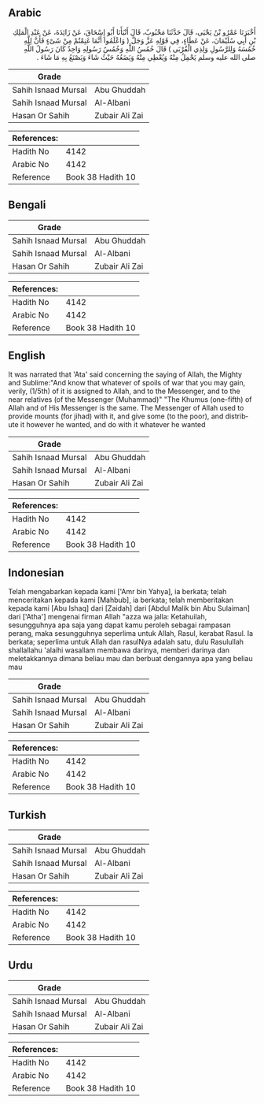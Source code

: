 ## Arabic


<div dir="rtl" lang="ar" style={{fontSize:'larger',backgroundColor:'#f8f9fa',padding:20}}>
أَخْبَرَنَا عَمْرُو بْنُ يَحْيَى، قَالَ حَدَّثَنَا مَحْبُوبٌ، قَالَ أَنْبَأَنَا أَبُو إِسْحَاقَ، عَنْ زَائِدَةَ، عَنْ عَبْدِ الْمَلِكِ بْنِ أَبِي سُلَيْمَانَ، عَنْ عَطَاءٍ، فِي قَوْلِهِ عَزَّ وَجَلَّ ‏(‏ وَاعْلَمُوا أَنَّمَا غَنِمْتُمْ مِنْ شَىْءٍ فَأَنَّ لِلَّهِ خُمُسَهُ وَلِلرَّسُولِ وَلِذِي الْقُرْبَى ‏)‏ قَالَ خُمُسُ اللَّهِ وَخُمُسُ رَسُولِهِ وَاحِدٌ كَانَ رَسُولُ اللَّهِ صلى الله عليه وسلم يَحْمِلُ مِنْهُ وَيُعْطِي مِنْهُ وَيَضَعُهُ حَيْثُ شَاءَ وَيَصْنَعُ بِهِ مَا شَاءَ ‏.‏
</div>
<div style={{backgroundColor:'#f8f9fa',padding:20, marginBottom: 10}}><table> <thead> <tr> <th>Grade</th> <th></th> </tr> </thead> <tbody> <tr><td>Sahih Isnaad Mursal</td><td>Abu Ghuddah</td></tr><tr><td>Sahih Isnaad Mursal</td><td>Al-Albani</td></tr><tr><td>Hasan Or Sahih</td><td>Zubair Ali Zai</td></tr></tbody></table><table> <thead> <tr> <th>References:</th> <th></th> </tr> </thead> <tbody><tr><td>Hadith No</td><td>4142</td></tr><tr><td>Arabic No</td><td>4142</td></tr><tr><td>Reference</td><td>Book 38 Hadith 10</td></tr></tbody></table></div>

## Bengali


<div dir="ltr" lang="bn" style={{fontSize:'larger',backgroundColor:'#f8f9fa',padding:20}}>

</div>
<div style={{backgroundColor:'#f8f9fa',padding:20, marginBottom: 10}}><table> <thead> <tr> <th>Grade</th> <th></th> </tr> </thead> <tbody> <tr><td>Sahih Isnaad Mursal</td><td>Abu Ghuddah</td></tr><tr><td>Sahih Isnaad Mursal</td><td>Al-Albani</td></tr><tr><td>Hasan Or Sahih</td><td>Zubair Ali Zai</td></tr></tbody></table><table> <thead> <tr> <th>References:</th> <th></th> </tr> </thead> <tbody><tr><td>Hadith No</td><td>4142</td></tr><tr><td>Arabic No</td><td>4142</td></tr><tr><td>Reference</td><td>Book 38 Hadith 10</td></tr></tbody></table></div>

## English


<div dir="ltr" lang="en" style={{fontSize:'larger',backgroundColor:'#f8f9fa',padding:20}}>
It was narrated that 'Ata' said concerning the saying of Allah, the Mighty and Sublime:"And know that whatever of spoils of war that you may gain, verily, (1/5th) of it is assigned to Allah, and to the Messenger, and to the near relatives (of the Messenger (Muhammad)" "The Khumus (one-fifth) of Allah and of His Messenger is the same. The Messenger of Allah used to provide mounts (for jihad) with it, and give some (to the poor), and distribute it however he wanted, and do with it whatever he wanted
</div>
<div style={{backgroundColor:'#f8f9fa',padding:20, marginBottom: 10}}><table> <thead> <tr> <th>Grade</th> <th></th> </tr> </thead> <tbody> <tr><td>Sahih Isnaad Mursal</td><td>Abu Ghuddah</td></tr><tr><td>Sahih Isnaad Mursal</td><td>Al-Albani</td></tr><tr><td>Hasan Or Sahih</td><td>Zubair Ali Zai</td></tr></tbody></table><table> <thead> <tr> <th>References:</th> <th></th> </tr> </thead> <tbody><tr><td>Hadith No</td><td>4142</td></tr><tr><td>Arabic No</td><td>4142</td></tr><tr><td>Reference</td><td>Book 38 Hadith 10</td></tr></tbody></table></div>

## Indonesian


<div dir="ltr" lang="id" style={{fontSize:'larger',backgroundColor:'#f8f9fa',padding:20}}>
Telah mengabarkan kepada kami ['Amr bin Yahya], ia berkata; telah menceritakan kepada kami [Mahbub], ia berkata; telah memberitakan kepada kami [Abu Ishaq] dari [Zaidah] dari [Abdul Malik bin Abu Sulaiman] dari ['Atha'] mengenai firman Allah "azza wa jalla: Ketahuilah, sesungguhnya apa saja yang dapat kamu peroleh sebagai rampasan perang, maka sesungguhnya seperlima untuk Allah, Rasul, kerabat Rasul. Ia berkata; seperlima untuk Allah dan rasulNya adalah satu, dulu Rasulullah shallallahu 'alaihi wasallam membawa darinya, memberi darinya dan meletakkannya dimana beliau mau dan berbuat dengannya apa yang beliau mau
</div>
<div style={{backgroundColor:'#f8f9fa',padding:20, marginBottom: 10}}><table> <thead> <tr> <th>Grade</th> <th></th> </tr> </thead> <tbody> <tr><td>Sahih Isnaad Mursal</td><td>Abu Ghuddah</td></tr><tr><td>Sahih Isnaad Mursal</td><td>Al-Albani</td></tr><tr><td>Hasan Or Sahih</td><td>Zubair Ali Zai</td></tr></tbody></table><table> <thead> <tr> <th>References:</th> <th></th> </tr> </thead> <tbody><tr><td>Hadith No</td><td>4142</td></tr><tr><td>Arabic No</td><td>4142</td></tr><tr><td>Reference</td><td>Book 38 Hadith 10</td></tr></tbody></table></div>

## Turkish


<div dir="ltr" lang="tr" style={{fontSize:'larger',backgroundColor:'#f8f9fa',padding:20}}>

</div>
<div style={{backgroundColor:'#f8f9fa',padding:20, marginBottom: 10}}><table> <thead> <tr> <th>Grade</th> <th></th> </tr> </thead> <tbody> <tr><td>Sahih Isnaad Mursal</td><td>Abu Ghuddah</td></tr><tr><td>Sahih Isnaad Mursal</td><td>Al-Albani</td></tr><tr><td>Hasan Or Sahih</td><td>Zubair Ali Zai</td></tr></tbody></table><table> <thead> <tr> <th>References:</th> <th></th> </tr> </thead> <tbody><tr><td>Hadith No</td><td>4142</td></tr><tr><td>Arabic No</td><td>4142</td></tr><tr><td>Reference</td><td>Book 38 Hadith 10</td></tr></tbody></table></div>

## Urdu


<div dir="rtl" lang="ur" style={{fontSize:'larger',backgroundColor:'#f8f9fa',padding:20}}>

</div>
<div style={{backgroundColor:'#f8f9fa',padding:20, marginBottom: 10}}><table> <thead> <tr> <th>Grade</th> <th></th> </tr> </thead> <tbody> <tr><td>Sahih Isnaad Mursal</td><td>Abu Ghuddah</td></tr><tr><td>Sahih Isnaad Mursal</td><td>Al-Albani</td></tr><tr><td>Hasan Or Sahih</td><td>Zubair Ali Zai</td></tr></tbody></table><table> <thead> <tr> <th>References:</th> <th></th> </tr> </thead> <tbody><tr><td>Hadith No</td><td>4142</td></tr><tr><td>Arabic No</td><td>4142</td></tr><tr><td>Reference</td><td>Book 38 Hadith 10</td></tr></tbody></table></div>